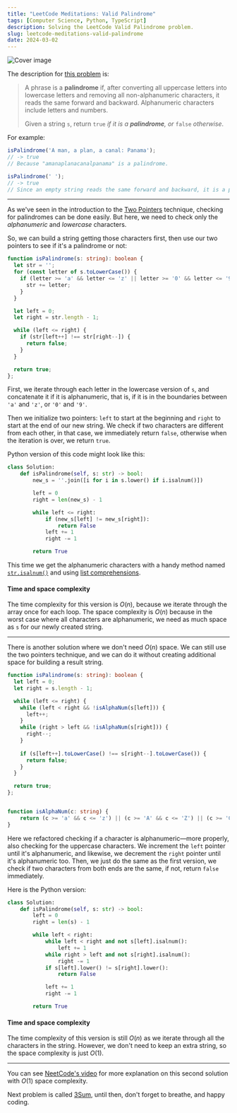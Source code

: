 ```yaml
---
title: "LeetCode Meditations: Valid Palindrome"
tags: [Computer Science, Python, TypeScript]
description: Solving the LeetCode Valid Palindrome problem.
slug: leetcode-meditations-valid-palindrome
date: 2024-03-02
---
```


![Cover image](https://raw.githubusercontent.com/rivea0/leetcode-meditations-assets/main/src/2024-03-02/10-lm.png)

The description for [this problem](https://leetcode.com/problems/valid-palindrome) is:

> A phrase is a **palindrome** if, after converting all uppercase letters into lowercase letters and removing all non-alphanumeric characters, it reads the same forward and backward. Alphanumeric characters include letters and numbers.
>
> Given a string `s`, return `true` _if it is a **palindrome**, or_ `false` _otherwise_.

For example:

```ts
isPalindrome('A man, a plan, a canal: Panama');
// -> true
// Because "amanaplanacanalpanama" is a palindrome.

isPalindrome(' ');
// -> true
// Since an empty string reads the same forward and backward, it is a palindrome.
```

---

As we've seen in the introduction to the [Two Pointers](https://rivea0.github.io/blog/leetcode-meditations-chapter-2-two-pointers) technique, checking for palindromes can be done easily. But here, we need to check only the _alphanumeric_ and _lowercase_ characters.

So, we can build a string getting those characters first, then use our two pointers to see if it's a palindrome or not:

```ts
function isPalindrome(s: string): boolean {
  let str = '';
  for (const letter of s.toLowerCase()) {
    if (letter >= 'a' && letter <= 'z' || letter >= '0' && letter <= '9') {
      str += letter;
    }
  }

  let left = 0;
  let right = str.length - 1;

  while (left <= right) {
    if (str[left++] !== str[right--]) {
      return false;
    }
  }

  return true;
};
```

First, we iterate through each letter in the lowercase version of `s`, and concatenate it if it is alphanumeric, that is, if it is in the boundaries between `'a'` and `'z'`, or `'0'` and `'9'`.

Then we initialize two pointers: `left` to start at the beginning and `right` to start at the end of our new string. We check if two characters are different from each other, in that case, we immediately return `false`, otherwise when the iteration is over, we return `true`.

Python version of this code might look like this:

```python
class Solution:
    def isPalindrome(self, s: str) -> bool:
        new_s = ''.join([i for i in s.lower() if i.isalnum()])

        left = 0
        right = len(new_s) - 1

        while left <= right:
            if (new_s[left] != new_s[right]):
                return False
            left += 1
            right -= 1

        return True
```

This time we get the alphanumeric characters with a handy method named [`str.isalnum()`](https://docs.python.org/3/library/stdtypes.html#str.isalnum) and using [list comprehensions](https://docs.python.org/3/tutorial/datastructures.html#list-comprehensions).

#### Time and space complexity
The time complexity for this version is $O(n)$, because we iterate through the array once for each loop. The space complexity is $O(n)$ because in the worst case where all characters are alphanumeric, we need as much space as `s` for our newly created string.

---

There is another solution where we don't need $O(n)$ space. We can still use the two pointers technique, and we can do it without creating additional space for building a result string.

```ts
function isPalindrome(s: string): boolean {
  let left = 0;
  let right = s.length - 1;

  while (left <= right) {
    while (left < right && !isAlphaNum(s[left])) { 
      left++; 
    }
    while (right > left && !isAlphaNum(s[right])) { 
      right--; 
    }
     
    if (s[left++].toLowerCase() !== s[right--].toLowerCase()) {
      return false;
    }
  }

  return true;
};


function isAlphaNum(c: string) {
    return (c >= 'a' && c <= 'z') || (c >= 'A' && c <= 'Z') || (c >= '0' && c <= '9');
}
```

Here we refactored checking if a character is alphanumeric—more properly, also checking for the uppercase characters. We increment the `left` pointer until it's alphanumeric, and likewise, we decrement the `right` pointer until it's alphanumeric too. Then, we just do the same as the first version, we check if two characters from both ends are the same, if not, return `false` immediately. 

Here is the Python version:

```python
class Solution:
    def isPalindrome(self, s: str) -> bool:
        left = 0
        right = len(s) - 1

        while left < right:
            while left < right and not s[left].isalnum():
                left += 1
            while right > left and not s[right].isalnum():
                right -= 1
            if s[left].lower() != s[right].lower():
                return False

            left += 1
            right -= 1

        return True

```

#### Time and space complexity
The time complexity of this version is still $O(n)$ as we iterate through all the characters in the string. However, we don't need to keep an extra string, so the space complexity is just $O(1)$.

---

You can see [NeetCode's video](https://youtu.be/jJXJ16kPFWg?t=340&si=LWYKjwIeDm6-jwOb) for more explanation on this second solution with $O(1)$ space complexity.

Next problem is called [3Sum](https://leetcode.com/problems/3sum), until then, don't forget to breathe, and happy coding.
